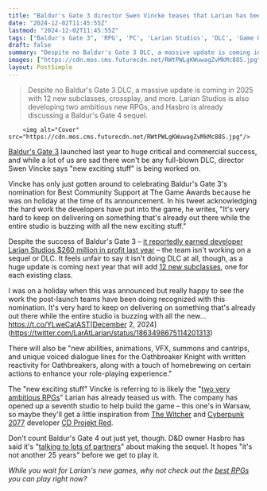 ```yaml
---
title: "Baldur's Gate 3 director Swen Vincke teases that Larian has been 'buzzing with all the new exciting stuff' while the post-launch teams have been hard at work on the RPG's big updates"
date: "2024-12-02T11:45:55Z"
lastmod: "2024-12-02T11:45:55Z"
tags: ["Baldur's Gate 3", 'RPG', 'PC', 'Larian Studios', 'DLC', 'Game Update', 'Crossplay', 'New Subclasses']
draft: false
summary: "Despite no Baldur's Gate 3 DLC, a massive update is coming in 2025 with 12 new subclasses, crossplay, and more. Larian Studios is also developing two ambitious new RPGs, and Hasbro is already discussing a Baldur's Gate 4 sequel."
images: ["https://cdn.mos.cms.futurecdn.net/RWtPWLgKWuwagZvMkMc88S.jpg"]
layout: PostSimple
---
```

> Despite no Baldur's Gate 3 DLC, a massive update is coming in 2025 with 12 new subclasses, crossplay, and more. Larian Studios is also developing two ambitious new RPGs, and Hasbro is already discussing a Baldur's Gate 4 sequel.


        <img alt="Cover" src="https://cdn.mos.cms.futurecdn.net/RWtPWLgKWuwagZvMkMc88S.jpg"/>
        
[Baldur's Gate 3](https://www.gamesradar.com/baldurs-gate-3-review/) launched last year to huge critical and commercial success, and while a lot of us are sad there won't be any full-blown DLC, director Swen Vincke says "new exciting stuff" is being worked on.

Vincke has only just gotten around to celebrating Baldur's Gate 3's nomination for Best Community Support at The Game Awards because he was on holiday at the time of its announcement. In his tweet acknowledging the hard work the developers have put into the game, he writes, "It's very hard to keep on delivering on something that's already out there while the entire studio is buzzing with all the new exciting stuff."

Despite the success of Baldur's Gate 3 – [<u>it reportedly earned developer Larian Studios $260 million in profit last year</u>](https://www.gamesradar.com/games/baldur-s-gate/baldurs-gate-3-reportedly-helped-larian-studios-make-a-mind-blowing-profit-of-usd260-million-in-2023-just-1-year-after-the-rpg-dev-operated-at-a-financial-loss/) – the team isn't working on a sequel or DLC. It feels unfair to say it isn't doing DLC at all, though, as a huge update is coming next year that will add [<u>12 new subclasses</u>](https://www.gamesradar.com/games/baldur-s-gate/larian-wasnt-kidding-when-it-said-its-not-quite-done-baldurs-gate-3-update-will-add-12-new-subclasses-crossplay-photo-mode-and-more-next-year/), one for each existing class.

I was on a holiday when this was announced but really happy to see the work the post-launch teams have been doing recognized with this nomination. It's very hard to keep on delivering on something that's already out there while the entire studio is buzzing with all the new… https://t.co/YLweCatAST[December 2, 2024](https://twitter.com/LarAtLarian/status/1863498675114201313)

There will also be "new abilities, animations, VFX, summons and cantrips, and unique voiced dialogue lines for the Oathbreaker Knight with written reactivity for Oathbreakers, along with a touch of homebrewing on certain actions to enhance your role-playing experience."

The "new exciting stuff" Vincke is referring to is likely the "[two very ambitious RPGs](https://www.gamesradar.com/games/rpg/baldurs-gate-3-developer-is-gearing-up-for-its-two-very-ambitious-rpgs-by-opening-a-7th-studio-on-the-witcher-devs-territory/)" Larian has already teased us with. The company has opened up a seventh studio to help build the game – this one's in Warsaw, so maybe they'll get a little inspiration from [The Witcher](https://www.gamesradar.com/the-witcher/) and [Cyberpunk 2077](https://www.gamesradar.com/games/rpg/after-700-hours-cyberpunk-2077-has-unexpectedly-become-one-of-my-comfort-rpgs/) developer [CD Projekt Red](https://www.gamesradar.com/tag/cd-projekt-red/).

Don't count Baldur's Gate 4 out just yet, though. D&D owner Hasbro has said it's "[talking to lots of partners](https://www.gamesradar.com/dandd-owner-hasbro-is-already-talking-to-lots-of-partners-about-the-next-baldurs-gate-game-and-hopes-its-not-another-25-years-before-it-comes-out/)" about making the sequel. It hopes "it's not another 25 years" before we get to play it.

*While you wait for Larian's new games, why not check out the *[<em>best RPGs</em>](https://www.gamesradar.com/best-rpg-games/)* you can play right now?*
        